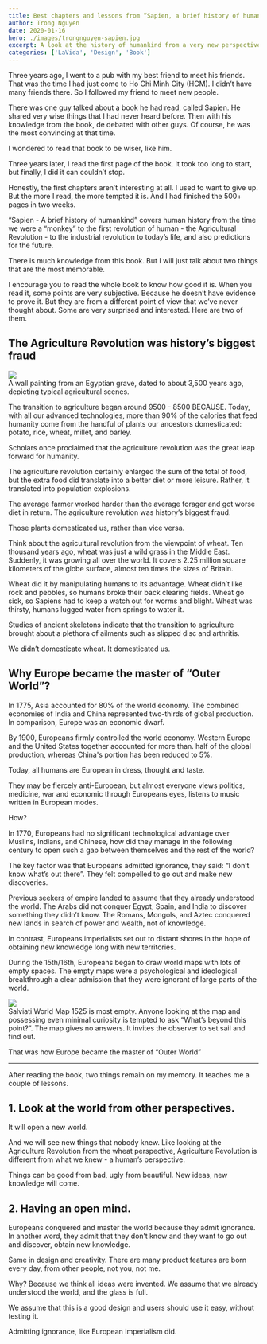 ```yaml
---
title: Best chapters and lessons from “Sapien, a brief history of humankind” by Yuval Noah Harari
author: Trong Nguyen
date: 2020-01-16
hero: ./images/trongnguyen-sapien.jpg
excerpt: A look at the history of humankind from a very new perspective, and surprised.
categories: ['LaVida', 'Design', 'Book']
---
```


Three years ago, I went to a pub with my best friend to meet his friends. That was the time I had just come to Ho Chi Minh City (HCM). I didn’t have many friends there. So I followed my friend to meet new people.

There was one guy talked about a book he had read, called Sapien. He shared very wise things that I had never heard before. Then with his knowledge from the book, de debated with other guys. Of course, he was the most convincing at that time.

I wondered to read that book to be wiser, like him.

Three years later, I read the first page of the book. It took too long to start, but finally, I did it can couldn’t stop.

Honestly, the first chapters aren’t interesting at all. I used to want to give up. But the more I read, the more tempted it is. And I had finished the 500+ pages in two weeks.

“Sapien - A brief history of humankind” covers human history from the time we were a “monkey” to the first revolution of human - the Agricultural  Revolution - to the industrial revolution to today’s life, and also predictions for the future.

There is much knowledge from this book. But I will just talk about two things that are the most memorable.

I encourage you to read the whole book to know how good it is. When you read it, some points are very subjective. Because he doesn’t have evidence to prove it. But they are from a different point of view that we’ve never thought about. Some are very surprised and interested. Here are two of them.

## The Agriculture Revolution was history’s biggest fraud

<div class="Image__Small">
  <img src="./images/trongnguyen-sapien-1.jpg" />
  <figcaption>A wall painting from an Egyptian grave, dated to about 3,500 years ago, depicting typical agricultural scenes.</figcaption>
</div>

The transition to agriculture began around 9500 - 8500 BECAUSE. Today, with all our advanced technologies, more than 90% of the calories that feed humanity come from the handful of plants our ancestors domesticated: potato, rice, wheat, millet, and barley.

Scholars once proclaimed that the agriculture revolution was the great leap forward for humanity.

The agriculture revolution certainly enlarged the sum of the total of food, but the extra food did translate into a better diet or more leisure. Rather, it translated into population explosions.

The average farmer worked harder than the average forager and got worse diet in return. The agriculture revolution was history’s biggest fraud.

Those plants domesticated us, rather than vice versa.

Think about the agricultural revolution from the viewpoint of wheat. Ten thousand years ago, wheat was just a wild grass in the Middle East. Suddenly, it was growing all over the world. It covers 2.25 million square kilometers of the globe surface, almost ten times the sizes of Britain.

Wheat did it by manipulating humans to its advantage. Wheat didn’t like rock and pebbles, so humans broke their back clearing fields. Wheat go sick, so Sapiens had to keep a watch out for worms and blight. Wheat was thirsty, humans lugged water from springs to water it.

Studies of ancient skeletons indicate that the transition to agriculture brought about a plethora of ailments such as slipped disc and arthritis.

We didn’t domesticate wheat. It domesticated us.

## Why Europe became the master of “Outer World”?
In 1775, Asia accounted for 80% of the world economy. The combined economies of India and China represented two-thirds of global production. In comparison, Europe was an economic dwarf.

By 1900, Europeans firmly controlled the world economy. Western Europe and the United States together accounted for more than. half of the global production, whereas China's portion has been reduced to 5%.

Today, all humans are European in dress, thought and taste.

They may be fiercely anti-European, but almost everyone views politics, medicine, war and economic through Europeans eyes, listens to music written in European modes.

How?

In 1770, Europeans had no significant technological advantage over  Muslins, Indians, and Chinese, how did they manage in the following century to open such a gap between themselves and the rest of the world?

The key factor was that Europeans admitted ignorance, they said: “I don’t know what’s out there”. They felt compelled to go out and make new discoveries.

Previous seekers of empire landed to assume that they already understood the world. The Arabs did not conquer Egypt, Spain, and India to discover something they didn’t know. The Romans, Mongols, and Aztec conquered new lands in search of power and wealth, not of knowledge.

In contrast, Europeans imperialists set out to distant shores in the hope of obtaining new knowledge long with new territories.

During the 15th/16th, Europeans began to draw world maps with lots of empty spaces. The empty maps were a psychological and ideological breakthrough a clear admission that they were ignorant of large parts of the world.

<div class="Image__Small">
  <img src="./images/trongnguyen-sapien-2.jpg" />
  <figcaption>Salviati World Map 1525 is most empty. Anyone looking at the map and possessing even minimal curiosity is tempted to ask “What’s beyond this point?”. The map gives no answers. It invites the observer to set sail and find out.</figcaption>
</div>

That was how Europe became the master of “Outer World”

- - - -

After reading the book, two things remain on my memory. It teaches me a couple of lessons.

## 1. Look at the world from other perspectives.
It will open a new world.

And we will see new things that nobody knew. Like looking at the Agriculture Revolution from the wheat perspective, Agriculture Revolution is different from what we knew - a human’s perspective.

Things can be good from bad, ugly from beautiful. New ideas, new knowledge will come.

## 2. Having an open mind.
Europeans conquered and master the world because they admit ignorance. In another word, they admit that they don’t know and they want to go out and discover, obtain new knowledge.

Same in design and creativity. There are many product features are born every day, from other people, not you, not me.

Why? Because we think all ideas were invented. We assume that we already understood the world, and the glass is full.

We assume that this is a good design and users should use it easy, without testing it.

Admitting ignorance, like European Imperialism did.